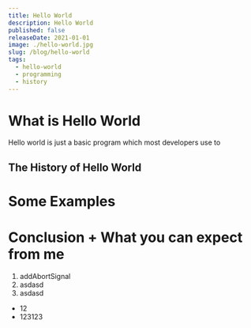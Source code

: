 ```yaml
---
title: Hello World
description: Hello World
published: false
releaseDate: 2021-01-01
image: ./hello-world.jpg
slug: /blog/hello-world
tags: 
  - hello-world
  - programming
  - history
---
```


# What is Hello World
Hello world is just a basic program which most developers use to 
## The History of Hello World

# Some Examples

# Conclusion + What you can expect from me

1. addAbortSignal
2. asdasd
3. asdasd

- 12
- 123123

